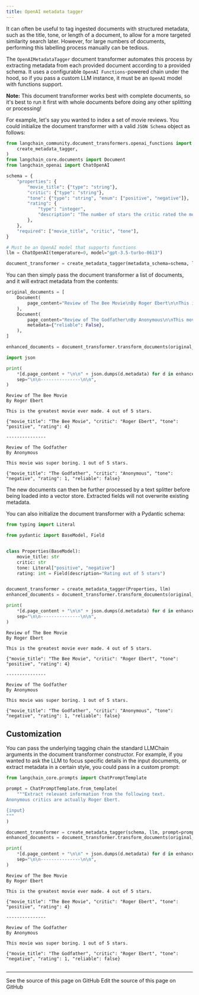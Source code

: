 ```yaml
---
title: OpenAI metadata tagger
---
```


It can often be useful to tag ingested documents with structured metadata, such as the title, tone, or length of a document, to allow for a more targeted similarity search later. However, for large numbers of documents, performing this labelling process manually can be tedious.

The `OpenAIMetadataTagger` document transformer automates this process by extracting metadata from each provided document according to a provided schema. It uses a configurable `OpenAI Functions`-powered chain under the hood, so if you pass a custom LLM instance, it must be an `OpenAI` model with functions support.

**Note:** This document transformer works best with complete documents, so it's best to run it first with whole documents before doing any other splitting or processing!

For example, let's say you wanted to index a set of movie reviews. You could initialize the document transformer with a valid `JSON Schema` object as follows:

```python
from langchain_community.document_transformers.openai_functions import (
    create_metadata_tagger,
)
from langchain_core.documents import Document
from langchain_openai import ChatOpenAI
```

```python
schema = {
    "properties": {
        "movie_title": {"type": "string"},
        "critic": {"type": "string"},
        "tone": {"type": "string", "enum": ["positive", "negative"]},
        "rating": {
            "type": "integer",
            "description": "The number of stars the critic rated the movie",
        },
    },
    "required": ["movie_title", "critic", "tone"],
}

# Must be an OpenAI model that supports functions
llm = ChatOpenAI(temperature=0, model="gpt-3.5-turbo-0613")

document_transformer = create_metadata_tagger(metadata_schema=schema, llm=llm)
```

You can then simply pass the document transformer a list of documents, and it will extract metadata from the contents:

```python
original_documents = [
    Document(
        page_content="Review of The Bee Movie\nBy Roger Ebert\n\nThis is the greatest movie ever made. 4 out of 5 stars."
    ),
    Document(
        page_content="Review of The Godfather\nBy Anonymous\n\nThis movie was super boring. 1 out of 5 stars.",
        metadata={"reliable": False},
    ),
]

enhanced_documents = document_transformer.transform_documents(original_documents)
```

```python
import json

print(
    *[d.page_content + "\n\n" + json.dumps(d.metadata) for d in enhanced_documents],
    sep="\n\n---------------\n\n",
)
```

```output
Review of The Bee Movie
By Roger Ebert

This is the greatest movie ever made. 4 out of 5 stars.

{"movie_title": "The Bee Movie", "critic": "Roger Ebert", "tone": "positive", "rating": 4}

---------------

Review of The Godfather
By Anonymous

This movie was super boring. 1 out of 5 stars.

{"movie_title": "The Godfather", "critic": "Anonymous", "tone": "negative", "rating": 1, "reliable": false}
```

The new documents can then be further processed by a text splitter before being loaded into a vector store. Extracted fields will not overwrite existing metadata.

You can also initialize the document transformer with a Pydantic schema:

```python
from typing import Literal

from pydantic import BaseModel, Field


class Properties(BaseModel):
    movie_title: str
    critic: str
    tone: Literal["positive", "negative"]
    rating: int = Field(description="Rating out of 5 stars")


document_transformer = create_metadata_tagger(Properties, llm)
enhanced_documents = document_transformer.transform_documents(original_documents)

print(
    *[d.page_content + "\n\n" + json.dumps(d.metadata) for d in enhanced_documents],
    sep="\n\n---------------\n\n",
)
```

```output
Review of The Bee Movie
By Roger Ebert

This is the greatest movie ever made. 4 out of 5 stars.

{"movie_title": "The Bee Movie", "critic": "Roger Ebert", "tone": "positive", "rating": 4}

---------------

Review of The Godfather
By Anonymous

This movie was super boring. 1 out of 5 stars.

{"movie_title": "The Godfather", "critic": "Anonymous", "tone": "negative", "rating": 1, "reliable": false}
```

## Customization

You can pass the underlying tagging chain the standard LLMChain arguments in the document transformer constructor. For example, if you wanted to ask the LLM to focus specific details in the input documents, or extract metadata in a certain style, you could pass in a custom prompt:

```python
from langchain_core.prompts import ChatPromptTemplate

prompt = ChatPromptTemplate.from_template(
    """Extract relevant information from the following text.
Anonymous critics are actually Roger Ebert.

{input}
"""
)

document_transformer = create_metadata_tagger(schema, llm, prompt=prompt)
enhanced_documents = document_transformer.transform_documents(original_documents)

print(
    *[d.page_content + "\n\n" + json.dumps(d.metadata) for d in enhanced_documents],
    sep="\n\n---------------\n\n",
)
```

```output
Review of The Bee Movie
By Roger Ebert

This is the greatest movie ever made. 4 out of 5 stars.

{"movie_title": "The Bee Movie", "critic": "Roger Ebert", "tone": "positive", "rating": 4}

---------------

Review of The Godfather
By Anonymous

This movie was super boring. 1 out of 5 stars.

{"movie_title": "The Godfather", "critic": "Roger Ebert", "tone": "negative", "rating": 1, "reliable": false}
```

```python

```

---

<CardGroup cols={2}>
  <Card title="View Source" icon="eye" href="https://github.com/langchain-ai/docs/blob/main/src/oss/python/integrations/document_transformers/openai_metadata_tagger.mdx">
    See the source of this page on GitHub
  </Card>
  <Card title="Edit Source" icon="pen-to-square" href="https://github.com/langchain-ai/docs/edit/main/src/oss/python/integrations/document_transformers/openai_metadata_tagger.mdx">
    Edit the source of this page on GitHub
  </Card>
</CardGroup>
